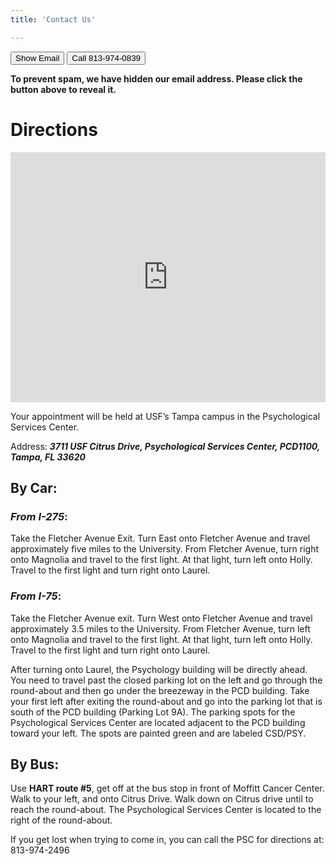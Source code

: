```yaml
---
title: 'Contact Us'

---
```




<script>
  function showEmail() {
    document.getElementById("email").style.display = "block";
    document.getElementById("show-button").style.display = "none";
  }
</script>

<button type="button" class="btn btn-light" id="show-button" onclick="showEmail()">
  <i class="bi bi-envelope"></i> Show Email
</button>
<p id="email" style="display:none">artlabusf@gmail.com</p>



<button type="button" class="btn btn-light" onclick="window.open('tel:8139740839');">
  <i class="bi bi-telephone-outbound-fill"></i> Call 813-974-0839
</button>






**To prevent spam, we have hidden our email address. Please click the button above to reveal it.**

# Directions



<style>
  .map-container {
    position: relative;
    width: 100%;
    height: 400px;
  }
  .map-iframe {
    position: absolute;
    top: 0;
    left: 0;
    width: 100%;
    height: 100%;
    margin: auto;
  }
</style>

<div class="map-container">
  <iframe class="map-iframe" src="https://www.google.com/maps/embed?pb=!1m18!1m12!1m3!1d3520.711748323255!2d-82.42076268477186!3d28.06382468264554!2m3!1f0!2f0!3f0!3m2!1i1024!2i768!4f13.1!3m3!1m2!1s0x88c2c7bd01d8c54b%3A0xd6094c7c7033753d!2sPsychology%20and%20Communication%20Sciences%20and%20Disorders%20Lab%20Building%2C%20Tampa%2C%20FL%2033620!5e0!3m2!1sen!2sus!4v1675713543249!5m2!1sen!2sus"  frameborder="0" scrolling="no" marginheight="0" marginwidth="0"></iframe>
</div>



Your appointment will be held at USF's Tampa campus in the Psychological Services Center. 


Address: ***3711 USF Citrus Drive, Psychological Services Center, PCD1100, Tampa, FL 33620***

 

## By Car:
### ***From I-275***:
  Take the Fletcher Avenue Exit.  Turn East onto Fletcher Avenue and travel approximately five miles to the University.  From Fletcher Avenue, turn right onto Magnolia and travel to the first light.  At that light, turn left onto Holly.  Travel to the first light and turn right onto Laurel.

### ***From I-75***:
 Take the Fletcher Avenue exit.  Turn West onto Fletcher Avenue and travel approximately 3.5 miles to the University.   From Fletcher Avenue, turn left onto Magnolia and travel to the first light.  At that light, turn left onto Holly.  Travel to the first light and turn right onto Laurel.

 After turning onto Laurel, the Psychology building will be directly ahead. You need to travel past the closed parking lot on the left and go through the round-about and then go under the breezeway in the PCD building.  Take your first left after exiting the round-about and go into the parking lot that is south of the PCD building (Parking Lot 9A).  The parking spots for the Psychological Services Center are located adjacent to the PCD building toward your left. The spots are painted green and are labeled CSD/PSY.

 

## By Bus:

 

Use **HART route #5**, get off at the bus stop in front of Moffitt Cancer Center. Walk to your left, and onto Citrus Drive. Walk down on Citrus drive until to reach the round-about. The Psychological Services Center is located to the right of the round-about.

 

If you get lost when trying to come in, you can call the PSC for directions at: 813-974-2496